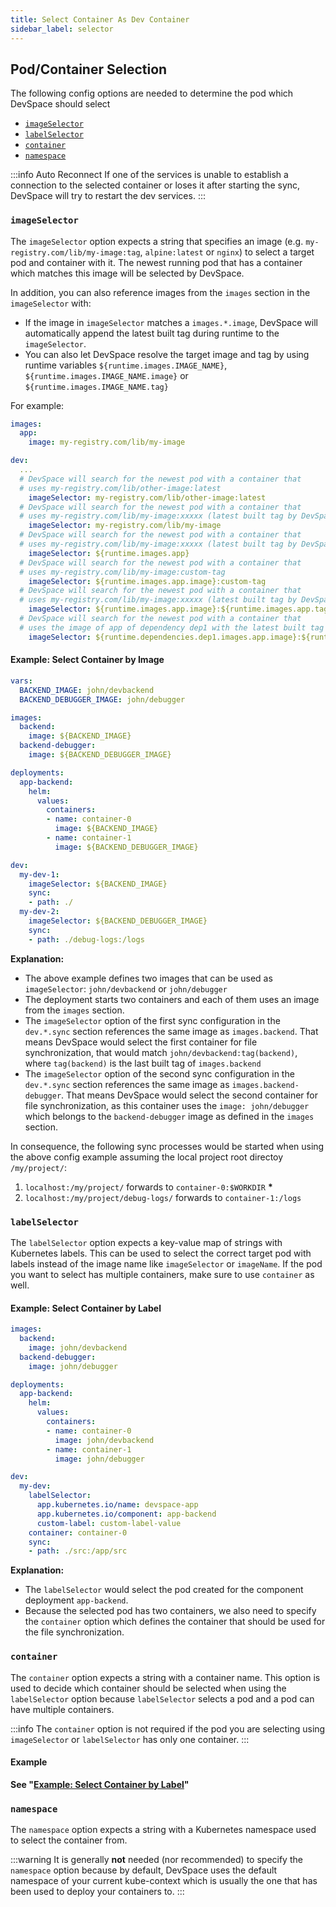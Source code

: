```yaml
---
title: Select Container As Dev Container
sidebar_label: selector
---
```



## Pod/Container Selection
The following config options are needed to determine the pod which DevSpace should select
- [`imageSelector`](#imageselector)
- [`labelSelector`](#labelselector)
- [`container`](#container)
- [`namespace`](#namespace)

:::info Auto Reconnect
If one of the services is unable to establish a connection to the selected container or loses it after starting the sync, DevSpace will try to restart the dev services.
:::

### `imageSelector`
The `imageSelector` option expects a string that specifies an image (e.g. `my-registry.com/lib/my-image:tag`, `alpine:latest` or `nginx`) to select a target pod and container with it. The newest running pod that has a container which matches this image will be selected by DevSpace.

In addition, you can also reference images from the `images` section in the `imageSelector` with:
- If the image in `imageSelector` matches a `images.*.image`, DevSpace will automatically append the latest built tag during runtime to the `imageSelector`.
- You can also let DevSpace resolve the target image and tag by using runtime variables `${runtime.images.IMAGE_NAME}`, `${runtime.images.IMAGE_NAME.image}` or `${runtime.images.IMAGE_NAME.tag}`

For example:
```yaml
images:
  app:
    image: my-registry.com/lib/my-image

dev:
  ...
  # DevSpace will search for the newest pod with a container that
  # uses my-registry.com/lib/other-image:latest
    imageSelector: my-registry.com/lib/other-image:latest
  # DevSpace will search for the newest pod with a container that
  # uses my-registry.com/lib/my-image:xxxxx (latest built tag by DevSpace)
    imageSelector: my-registry.com/lib/my-image
  # DevSpace will search for the newest pod with a container that
  # uses my-registry.com/lib/my-image:xxxxx (latest built tag by DevSpace)
    imageSelector: ${runtime.images.app}
  # DevSpace will search for the newest pod with a container that
  # uses my-registry.com/lib/my-image:custom-tag
    imageSelector: ${runtime.images.app.image}:custom-tag
  # DevSpace will search for the newest pod with a container that
  # uses my-registry.com/lib/my-image:xxxxx (latest built tag by DevSpace)
    imageSelector: ${runtime.images.app.image}:${runtime.images.app.tag}
  # DevSpace will search for the newest pod with a container that
  # uses the image of app of dependency dep1 with the latest built tag by DevSpace
    imageSelector: ${runtime.dependencies.dep1.images.app.image}:${runtime.dependencies.dep1.images.app.tag}
```

#### Example: Select Container by Image
```yaml
vars:
  BACKEND_IMAGE: john/devbackend
  BACKEND_DEBUGGER_IMAGE: john/debugger

images:
  backend:
    image: ${BACKEND_IMAGE}
  backend-debugger:
    image: ${BACKEND_DEBUGGER_IMAGE}

deployments:
  app-backend:
    helm:
      values:
        containers:
        - name: container-0
          image: ${BACKEND_IMAGE}
        - name: container-1
          image: ${BACKEND_DEBUGGER_IMAGE}

dev:
  my-dev-1:
    imageSelector: ${BACKEND_IMAGE}
    sync:
    - path: ./
  my-dev-2:
    imageSelector: ${BACKEND_DEBUGGER_IMAGE}
    sync:
    - path: ./debug-logs:/logs
```
**Explanation:**
- The above example defines two images that can be used as `imageSelector`: `john/devbackend` or `john/debugger`
- The deployment starts two containers and each of them uses an image from the `images` section.
- The `imageSelector` option of the first sync configuration in the `dev.*.sync` section references the same image as `images.backend`. That means DevSpace would select the first container for file synchronization, that would match `john/devbackend:tag(backend)`, where `tag(backend)` is the last built tag of `images.backend`
- The `imageSelector` option of the second sync configuration in the `dev.*.sync` section references the same image as  `images.backend-debugger`. That means DevSpace would select the second container for file synchronization, as this container uses the `image: john/debugger` which belongs to the `backend-debugger` image as defined in the `images` section.

In consequence, the following sync processes would be started when using the above config example assuming the local project root directoy `/my/project/`:

1. `localhost:/my/project/` forwards to `container-0:$WORKDIR` **\***
2. `localhost:/my/project/debug-logs/` forwards to `container-1:/logs`

### `labelSelector`
The `labelSelector` option expects a key-value map of strings with Kubernetes labels. This can be used to select the correct target pod with labels instead of the image name like `imageSelector` or `imageName`. If the pod you want to select has multiple containers, make sure to use `container` as well.

#### Example: Select Container by Label
```yaml {18-21}
images:
  backend:
    image: john/devbackend
  backend-debugger:
    image: john/debugger

deployments:
  app-backend:
    helm:
      values:
        containers:
        - name: container-0
          image: john/devbackend
        - name: container-1
          image: john/debugger

dev:
  my-dev:
    labelSelector:
      app.kubernetes.io/name: devspace-app
      app.kubernetes.io/component: app-backend
      custom-label: custom-label-value
    container: container-0
    sync:
    - path: ./src:/app/src
```
**Explanation:**
- The `labelSelector` would select the pod created for the component deployment `app-backend`.
- Because the selected pod has two containers, we also need to specify the `container` option which defines the container that should be used for the file synchronization.


### `container`
The `container` option expects a string with a container name. This option is used to decide which container should be selected when using the `labelSelector` option because `labelSelector` selects a pod and a pod can have multiple containers.

:::info
The `container` option is not required if the pod you are selecting using `imageSelector` or `labelSelector` has only one container.
:::

#### Example
**See "[Example: Select Container by Label](#example-select-container-by-label)"**


### `namespace`
The `namespace` option expects a string with a Kubernetes namespace used to select the container from.

:::warning
It is generally **not** needed (nor recommended) to specify the `namespace` option because by default, DevSpace uses the default namespace of your current kube-context which is usually the one that has been used to deploy your containers to.
:::
